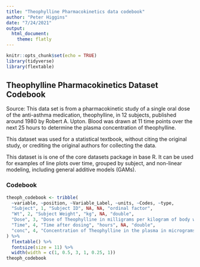 ```yaml
---
title: "Theophylline Pharmacokinetics data codebook"
author: "Peter Higgins"
date: "7/24/2021"
output: 
  html_document:
    theme: flatly
---
```


```r
knitr::opts_chunk$set(echo = TRUE)
library(tidyverse)
library(flextable)
```


## Theophylline Pharmacokinetics Dataset Codebook

Source: This data set is from a pharmacokinetic study of a single oral dose of the anti-asthma medication, theophylline, in 12 subjects, published around 1980 by Robert A. Upton. Blood was drawn at 11 time points over the next 25 hours to determine the plasma concentration of theophylline.
 
This dataset was used for a statistical textbook, without citing the original study, or crediting the original authors for collecting the data.

This dataset is is one of the core datasets package in base R. It can be used for examples of line plots over time, grouped by subject, and non-linear modeling, including general additive models (GAMs).

### Codebook

```r
theoph_codebook <- tribble(
  ~variable, ~position, ~Variable_Label, ~units, ~Codes, ~type,
  "Subject", 1, "Subject ID", NA, NA, "ordinal factor",
  "Wt", 2, "Subject Weight", "kg", NA, "double",
  "Dose", 3, "Dose of Theophylline in milligrams per kilogram of body weight", "mg/kg", NA, "double",
  "Time", 4, "Time after dosing", "hours", NA, "double",
  "conc", 4, "Concentration of Theophylline in the plasma in micrograms per milliliter", "mcg/mL", NA, "double"
) %>% 
  flextable() %>% 
  fontsize(size = 11) %>% 
  width(width = c(1, 0.5, 3, 1, 0.25, 1))
theoph_codebook
```
